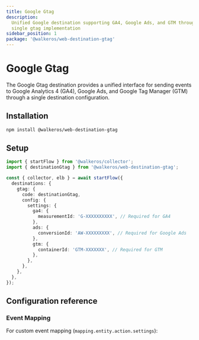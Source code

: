```yaml
---
title: Google Gtag
description:
  Unified Google destination supporting GA4, Google Ads, and GTM through a
  single gtag implementation
sidebar_position: 1
package: '@walkeros/web-destination-gtag'
---
```



# Google Gtag

<PackageLink
  env="web"
  github="packages/web/destinations/gtag"
  npm="@walkeros/web-destination-gtag"
/>

The Google Gtag destination provides a unified interface for sending events to
Google Analytics 4 (GA4), Google Ads, and Google Tag Manager (GTM) through a
single destination configuration.

## Installation

```bash
npm install @walkeros/web-destination-gtag
```

## Setup

```typescript
import { startFlow } from '@walkeros/collector';
import { destinationGtag } from '@walkeros/web-destination-gtag';

const { collector, elb } = await startFlow({
  destinations: {
    gtag: {
      code: destinationGtag,
      config: {
        settings: {
          ga4: {
            measurementId: 'G-XXXXXXXXXX', // Required for GA4
          },
          ads: {
            conversionId: 'AW-XXXXXXXXX', // Required for Google Ads
          },
          gtm: {
            containerId: 'GTM-XXXXXXX', // Required for GTM
          },
        },
      },
    },
  },
});
```

## Configuration reference

<SchemaSettingsTable schema={schemas.settings} />

### Event Mapping

For custom event mapping (`mapping.entity.action.settings`):

<SchemaSettingsTable schema={schemas.mapping} />
